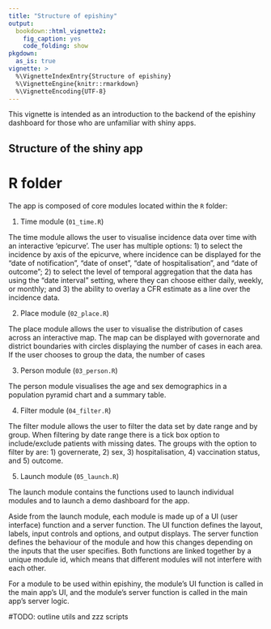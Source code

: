 ```yaml
---
title: "Structure of epishiny"
output:
  bookdown::html_vignette2:
    fig_caption: yes
    code_folding: show
pkgdown:
  as_is: true
vignette: >
  %\VignetteIndexEntry{Structure of epishiny}
  %\VignetteEngine{knitr::rmarkdown}
  %\VignetteEncoding{UTF-8}
---
```


This vignette is intended as an introduction to the backend of the epishiny
dashboard for those who are unfamiliar with shiny apps.

## Structure of the shiny app

# R folder

The app is composed of core modules located within the `R` folder:

1) Time module (`01_time.R`)

The time module allows the user to visualise incidence data over time with an
interactive 'epicurve'. The user has multiple options: 1) to select the incidence
by axis of the epicurve, where incidence can be displayed for the "date of notification", 
"date of onset", "date of hospitalisation", and "date of outcome"; 2) to select the 
level of temporal aggregation that the data has using the "date interval" setting,
where they can choose either daily, weekly, or monthly; and 3) the ability to overlay 
a CFR estimate as a line over the incidence data.

2) Place module (`02_place.R`)

The place module allows the user to visualise the distribution of cases across
an interactive map. The map can be displayed with governorate and district
boundaries with circles displaying the number of cases in each area. If the user
chooses to group the data, the number of cases

3) Person module (`03_person.R`)

The person module visualises the age and sex demographics in a population pyramid
chart and a summary table. 

4) Filter module (`04_filter.R`)

The filter module allows the user to filter the data set by date range and by group.
When filtering by date range there is a tick box option to include/exclude patients
with missing dates. The groups with the option to filter by are: 1) governerate,
2) sex, 3) hospitalisation, 4) vaccination status, and 5) outcome.

5) Launch module (`05_launch.R`)

The launch module contains the functions used to launch individual modules and to
launch a demo dashboard for the app.

Aside from the launch module, each module is made up of a UI (user interface)
function and a server function. The UI function defines the layout, labels, input
controls and options, and output displays. The server function defines the behaviour
of the module and how this changes depending on the inputs that the user specifies.
Both functions are linked together by a unique module id, which means that different
modules will not interfere with each other.

For a module to be used within epishiny, the module's UI function is called in
the main app's UI, and the module's server function is called in the main app's
server logic.

#TODO: outline utils and zzz scripts
